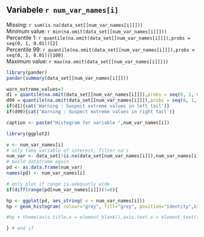 Variabele `r num_var_names[i]`
------------------------------------

Missing:  `r sum(is.na(data_set[[num_var_names[i]]]))`  
Minimum value: `r min(na.omit(data_set[[num_var_names[i]]]))`  
Percentile 1: `r quantile(na.omit(data_set[[num_var_names[i]]]),probs = seq(0, 1, 0.01))[2]`  
Percentile 99: `r quantile(na.omit(data_set[[num_var_names[i]]]),probs = seq(0, 1, 0.01))[100]`  
Maximum value: `r max(na.omit(data_set[[num_var_names[i]]]))`  

```r
library(pander)
pander(summary(data_set[[num_var_names[i]]]))
```


```r
warn_extreme_values=3
d1 = quantile(na.omit(data_set[[num_var_names[i]]]),probs = seq(0, 1, 0.01))[2] > warn_extreme_values*quantile(na.omit(data_set[[num_var_names[i]]]),probs = seq(0, 1, 0.01))[1]
d99 = quantile(na.omit(data_set[[num_var_names[i]]]),probs = seq(0, 1, 0.01))[101] > warn_extreme_values*quantile(na.omit(data_set[[num_var_names[i]]]),probs = seq(0, 1, 0.01))[100]
if(d1){cat('Warning : Suspect extreme values in left tail')}
if(d99){cat('Warning : Suspect extreme values in right tail')}

caption <- paste("Histogram for variable ",num_var_names[i])
```

``` r
library(ggplot2)

v <- num_var_names[i]
# only take variable of interest, filter na's
num_var <- data_set[!is.na(data_set[num_var_names[i]]),num_var_names[i]]
# build dataframe again
pd <- as.data.frame(num_var)
names(pd) <- num_var_names[i]

# only plot if range is adequatly wide
if(diff(range(pd[num_var_names[i]]))!=0){

hp <- ggplot(pd, aes_string( x = num_var_names[i]))
hp + geom_histogram( colour="grey", fill="grey", position="identity",binwidth=diff(range(pd[num_var_names[i]])/100))

#hp + theme(axis.title.x = element_blank(),axis.text.x = element_text(size=10)) + theme(axis.title.y = element_blank(),axis.text.y = element_text(size=10))

} # end if

```
